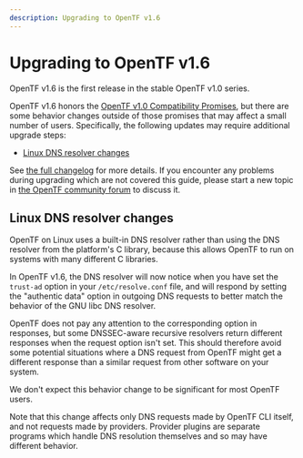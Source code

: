 ```yaml
---
description: Upgrading to OpenTF v1.6
---
```


# Upgrading to OpenTF v1.6

OpenTF v1.6 is the first release in the stable OpenTF v1.0 series.

OpenTF v1.6 honors the
[OpenTF v1.0 Compatibility Promises](/docs/language/v1-compatibility-promises),
but there are some behavior changes outside of those promises that may affect a
small number of users. Specifically, the following updates may require
additional upgrade steps:
* [Linux DNS resolver changes](#linux-dns-resolver-changes)

See [the full changelog](https://github.com/opentofu/opentofu/blob/v1.6/CHANGELOG.md)
for more details. If you encounter any problems during upgrading which are not
covered this guide, please start a new topic in
[the OpenTF community forum](https://github.com/opentofu/opentofu/discussions)
to discuss it.

## Linux DNS resolver changes

OpenTF on Linux uses a built-in DNS resolver rather than using the DNS
resolver from the platform's C library, because this allows OpenTF to run
on systems with many different C libraries.

In OpenTF v1.6, the DNS resolver will now notice when you have set the
`trust-ad` option in your `/etc/resolve.conf` file, and will respond by setting
the "authentic data" option in outgoing DNS requests to better match the
behavior of the GNU libc DNS resolver.

OpenTF does not pay any attention to the corresponding option in responses,
but some DNSSEC-aware recursive resolvers return different responses when the
request option isn't set. This should therefore avoid some potential situations
where a DNS request from OpenTF might get a different response than a
similar request from other software on your system.

We don't expect this behavior change to be significant for most OpenTF users.

Note that this change affects only DNS requests made by OpenTF CLI itself,
and not requests made by providers. Provider plugins are separate programs
which handle DNS resolution themselves and so may have different behavior.
